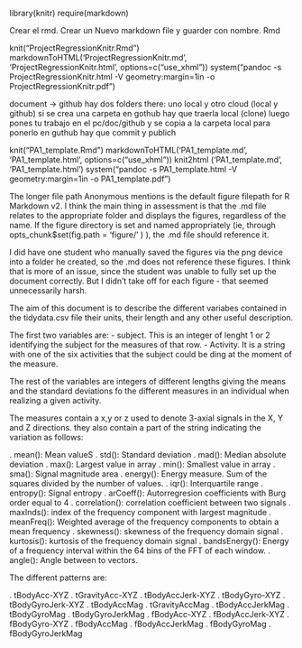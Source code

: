 library(knitr)
require(markdown)


Crear el rmd. Crear un Nuevo markdown file y guarder con nombre. Rmd

knit("ProjectRegressionKnitr.Rmd")
markdownToHTML('ProjectRegressionKnitr.md', 'ProjectRegressionKnitr.html', options=c("use_xhml"))
system("pandoc -s ProjectRegressionKnitr.html -V geometry:margin=1in  -o ProjectRegressionKnitr.pdf")

document -> github
hay dos folders there: uno local y otro cloud (local y github)
si se crea una carpeta en gothub hay que traerla local (clone)
luego pones tu trabajo en el pc/doc/github y se copia a la carpeta local
para ponerlo en guthub hay que commit y publich

knit("PA1_template.Rmd")
markdownToHTML('PA1_template.md', 'PA1_template.html', options=c("use_xhml"))
knit2html ('PA1_template.md', 'PA1_template.html')
system("pandoc -s PA1_template.html -V geometry:margin=1in  -o PA1_template.pdf")



The longer file path Anonymous mentions is the default figure filepath for R Markdown v2. I think the main thing in assessment is that the .md file relates to the appropriate folder and displays the figures, regardless of the name. If the figure directory is set and named appropriately (ie, through opts_chunk$set(fig.path = 'figure/' ) ), the .md file should reference it. 

I did have one student who manually saved the figures via the png device into a folder he created, so the .md does not reference these figures. I think that is more of an issue, since the student was unable to fully set up the document correctly. But I didn't take off for each figure - that seemed unnecessarily harsh. 












The aim of this document is to describe the different variabes contained in the tidydata.csv file their units, their length and any other useful description.

The first two variables are:
- subject. This is an integer of lenght 1 or 2 identifying the subject for the measures of that row.
- Activity. It is a string with one of the six activities that the subject could be ding at the moment of the measure.

The rest of the variables are integers of different lengths giving the means and the standard deviations fo the different measures in an individual when realizing a given activity.

The measures contain a x,y or z  used to denote 3-axial signals in the X, Y and Z directions.
they also contain a part of the string indicating the variation as follows:

.  mean(): Mean valueS
.	std(): Standard deviation
.	mad(): Median absolute deviation 
.	max(): Largest value in array
.	min(): Smallest value in array
.	sma(): Signal magnitude area
.	energy(): Energy measure. Sum of the squares divided by the number of values. 
.	iqr(): Interquartile range 
.	entropy(): Signal entropy
.	arCoeff(): Autorregresion coefficients with Burg order equal to 4
.	correlation(): correlation coefficient between two signals
.	maxInds(): index of the frequency component with largest magnitude
.	meanFreq(): Weighted average of the frequency components to obtain a mean frequency
.	skewness(): skewness of the frequency domain signal 
.	kurtosis(): kurtosis of the frequency domain signal 
.	bandsEnergy(): Energy of a frequency interval within the 64 bins of the FFT of each window.
.	angle(): Angle between to vectors.

The different patterns are:

.	tBodyAcc-XYZ
.	tGravityAcc-XYZ
.	tBodyAccJerk-XYZ
.	tBodyGyro-XYZ
.	tBodyGyroJerk-XYZ
.	tBodyAccMag
.	tGravityAccMag
.	tBodyAccJerkMag
.	tBodyGyroMag
.	tBodyGyroJerkMag
.	fBodyAcc-XYZ
.	fBodyAccJerk-XYZ
.	fBodyGyro-XYZ
.	fBodyAccMag
.	fBodyAccJerkMag
.	fBodyGyroMag
.	fBodyGyroJerkMag
